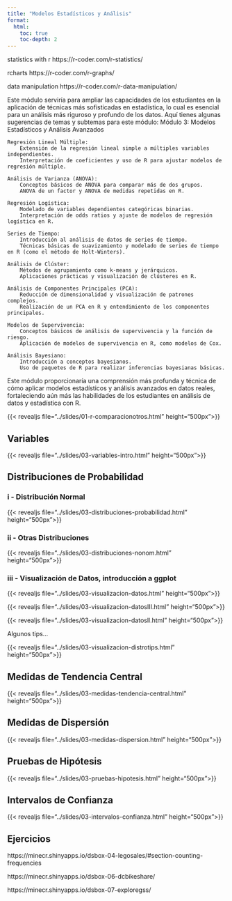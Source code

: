 ```yaml
---
title: "Modelos Estadísticos y Análisis"
format:
  html:
    toc: true
    toc-depth: 2
---
```


statistics with r
https://r-coder.com/r-statistics/

rcharts
https://r-coder.com/r-graphs/ 

data manipulation
https://r-coder.com/r-data-manipulation/

Este módulo serviría para ampliar las capacidades de los estudiantes en la aplicación de técnicas más sofisticadas en estadística, lo cual es esencial para un análisis más riguroso y profundo de los datos. Aquí tienes algunas sugerencias de temas y subtemas para este módulo:
Módulo 3: Modelos Estadísticos y Análisis Avanzados

    Regresión Lineal Múltiple:
        Extensión de la regresión lineal simple a múltiples variables independientes.
        Interpretación de coeficientes y uso de R para ajustar modelos de regresión múltiple.

    Análisis de Varianza (ANOVA):
        Conceptos básicos de ANOVA para comparar más de dos grupos.
        ANOVA de un factor y ANOVA de medidas repetidas en R.

    Regresión Logística:
        Modelado de variables dependientes categóricas binarias.
        Interpretación de odds ratios y ajuste de modelos de regresión logística en R.

    Series de Tiempo:
        Introducción al análisis de datos de series de tiempo.
        Técnicas básicas de suavizamiento y modelado de series de tiempo en R (como el método de Holt-Winters).

    Análisis de Clúster:
        Métodos de agrupamiento como k-means y jerárquicos.
        Aplicaciones prácticas y visualización de clústeres en R.

    Análisis de Componentes Principales (PCA):
        Reducción de dimensionalidad y visualización de patrones complejos.
        Realización de un PCA en R y entendimiento de los componentes principales.

    Modelos de Supervivencia:
        Conceptos básicos de análisis de supervivencia y la función de riesgo.
        Aplicación de modelos de supervivencia en R, como modelos de Cox.

    Análisis Bayesiano:
        Introducción a conceptos bayesianos.
        Uso de paquetes de R para realizar inferencias bayesianas básicas.

Este módulo proporcionaría una comprensión más profunda y técnica de cómo aplicar modelos estadísticos y análisis avanzados en datos reales, fortaleciendo aún más las habilidades de los estudiantes en análisis de datos y estadística con R.


{{< revealjs file="../slides/01-r-comparacionotros.html" height="500px">}}


## Variables

{{< revealjs file="../slides/03-variables-intro.html" height="500px">}}

## Distribuciones de Probabilidad



### i - Distribución Normal

{{< revealjs file="../slides/03-distribuciones-probabilidad.html" height="500px">}}

### ii - Otras Distribuciones

{{< revealjs file="../slides/03-distribuciones-nonom.html" height="500px">}}

### iii - Visualización de Datos, introducción a ggplot

{{< revealjs file="../slides/03-visualizacion-datos.html" height="500px">}}

{{< revealjs file="../slides/03-visualizacion-datosIII.html" height="500px">}}

{{< revealjs file="../slides/03-visualizacion-datosll.html" height="500px">}}

Algunos tips...

{{< revealjs file="../slides/03-visualizacion-distrotips.html" height="500px">}}

## Medidas de Tendencia Central

{{< revealjs file="../slides/03-medidas-tendencia-central.html" height="500px">}}

## Medidas de Dispersión

{{< revealjs file="../slides/03-medidas-dispersion.html" height="500px">}}

## Pruebas de Hipótesis

{{< revealjs file="../slides/03-pruebas-hipotesis.html" height="500px">}}

## Intervalos de Confianza

{{< revealjs file="../slides/03-intervalos-confianza.html" height="500px">}}

## Ejercicios

https://minecr.shinyapps.io/dsbox-04-legosales/#section-counting-frequencies

https://minecr.shinyapps.io/dsbox-06-dcbikeshare/

https://minecr.shinyapps.io/dsbox-07-exploregss/

